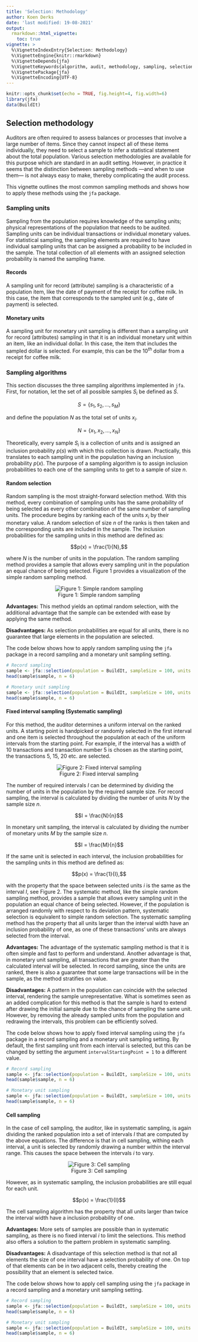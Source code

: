 ```yaml
---
title: 'Selection: Methodology'
author: Koen Derks
date: 'last modified: 19-08-2021'
output: 
  rmarkdown::html_vignette:
    toc: true
vignette: >
  %\VignetteIndexEntry{Selection: Methodology}
  %\VignetteEngine{knitr::rmarkdown}
  %\VignetteDepends{jfa}
  %\VignetteKeywords{algorithm, audit, methodology, sampling, selection}
  %\VignettePackage{jfa}
  %\VignetteEncoding{UTF-8}
---
```


```r
knitr::opts_chunk$set(echo = TRUE, fig.height=4, fig.width=6)
library(jfa)
data(BuildIt)
```

## Selection methodology

Auditors are often required to assess balances or processes that involve a large number of items. Since they cannot inspect all of these items individually, they need to select a sample to infer a statistical statement about the total population. Various selection methodologies are available for this purpose which are standard in an audit setting. However, in practice it seems that the distinction between sampling methods ---and when to use them--- is not always easy to make, thereby complicating the audit process. 

This vignette outlines the most common sampling methods and shows how to apply these methods using the `jfa` package.

### Sampling units

Sampling from the population requires knowledge of the sampling units; physical representations of the population that needs to be audited. Sampling units can be individual transactions or individual monetary values. For statistical sampling, the sampling elements are required to have individual sampling units that can be assigned a probability to be included in the sample. The total collection of all elements with an assigned selection probability is named the sampling frame.

#### Records

A sampling unit for record (attribute) sampling is a characteristic of a population item, like the date of payment of the receipt for coffee milk. In this case, the item that corresponds to the sampled unit (e.g., date of payment) is selected.

#### Monetary units

A sampling unit for monetary unit sampling is different than a sampling unit for record (attributes) sampling in that it is an individual monetary unit within an item, like an individual dollar. In this case, the item that includes the sampled dollar is selected. For example, this can be the 10$^{th}$ dollar from a receipt for coffee milk. 

### Sampling algorithms

This section discusses the three sampling algorithms implemented in `jfa`. First, for notation, let the set of all possible samples $S_i$ be defined as $S$.

$$S = \{s_1, s_2,\dots,s_M\}$$

and define the population $N$ as the total set of units $x_i$.

$$N = \{x_1, x_2, \dots, x_N\}$$

Theoretically, every sample $S_i$ is a collection of units and is assigned an inclusion probability $p(s)$ with which this collection is drawn. Practically, this translates to each sampling unit in the population having an inclusion probability $p(x)$. The purpose of a sampling algorithm is to assign inclusion probabilities to each one of the sampling units to get to a sample of size $n$.

#### Random selection

Random sampling is the most straight-forward selection method. With this method, every combination of sampling units has the same probability of being selected as every other combination of the same number of sampling units. The procedure begins by ranking each of the units $x_i$ by their monetary value. A random selection of size $n$ of the ranks is then taken and the corresponding units are included in the sample. The inclusion probabilities for the sampling units in this method are defined as:

$$p(x) = \frac{1}{N},$$

where $N$ is the number of units in the population. The random sampling method provides a sample that allows every sampling unit in the population an equal chance of being selected. Figure 1 provides a visualization of the simple random sampling method.

<center>

![Figure 1: Simple random sampling](img/randomSampling.png)

</center>

**Advantages:** This method yields an optimal random selection, with the additional advantage that the sample can be extended with ease by applying the same method.

**Disadvantages:** As selection probabilities are equal for all units, there is no guarantee that large elements in the population are selected.

The code below shows how to apply random sampling using the `jfa` package in a record sampling and a monetary unit sampling setting.

```r
# Record sampling
sample <- jfa::selection(population = BuildIt, sampleSize = 100, units = 'records', algorithm = 'random')
head(sample$sample, n = 6)
```

```r
# Monetary unit sampling
sample <- jfa::selection(population = BuildIt, sampleSize = 100, units = 'mus', algorithm = 'random', bookValues = 'bookValue')
head(sample$sample, n = 6)
```

#### Fixed interval sampling (Systematic sampling)

For this method, the auditor determines a uniform interval on the ranked units. A starting point is handpicked or randomly selected in the first interval and one item is selected throughout the population at each of the uniform intervals from the starting point. For example, if the interval has a width of 10 transactions and transaction number 5 is chosen as the starting point, the transactions 5, 15, 20 etc. are selected.

<center>

![Figure 2: Fixed interval sampling](img/fixedIntervalSampling.png)

</center>

The number of required intervals $I$ can be determined by dividing the number of units in the population by the required sample size. For record sampling, the interval is calculated by dividing the number of units $N$ by the sample size $n$.

$$I = \frac{N}{n}$$

In monetary unit sampling, the interval is calculated by dividing the number of monetary units $M$ by the sample size $n$.

$$I = \frac{M}{n}$$

If the same unit is selected in each interval, the inclusion probabilities for the sampling units in this method are defined as:

$$p(x) = \frac{1}{I},$$

with the property that the space between selected units $i$ is the same as the interval $I$, see Figure 2. The systematic method, like the simple random sampling method, provides a sample that allows every sampling unit in the population an equal chance of being selected. However, if the population is arranged randomly with respect to its deviation pattern, systematic selection is equivalent to simple random selection. The systematic sampling method has the property that all units larger than the interval width have an inclusion probability of one, as one of these transactions' units are always selected from the interval.

**Advantages:** The advantage of the systematic sampling method is that it is often simple and fast to perform and understand. Another advantage is that, in monetary unit sampling, all transactions that are greater than the calculated interval will be selected. In record sampling, since the units are ranked, there is also a guarantee that some large transactions will be in the sample, as the method stratifies on value.

**Disadvantages:** A pattern in the population can coincide with the selected interval, rendering the sample unrepresentative. What is sometimes seen as an added complication for this method is that the sample is hard to extend after drawing the initial sample due to the chance of sampling the same unit. However, by removing the already sampled units from the population and redrawing the intervals, this problem can be efficiently solved.

The code below shows how to apply fixed interval sampling using the `jfa` package in a record sampling and a monetary unit sampling setting. By default, the first sampling unit from each interval is selected, but this can be changed by setting the argument `intervalStartingPoint = 1` to a different value.

```r
# Record sampling
sample <- jfa::selection(population = BuildIt, sampleSize = 100, units = 'records', algorithm = 'interval', intervalStartingPoint = 1)
head(sample$sample, n = 6)
```

```r
# Monetary unit sampling
sample <- jfa::selection(population = BuildIt, sampleSize = 100, units = 'mus', algorithm = 'interval', bookValues = 'bookValue', intervalStartingPoint = 1)
head(sample$sample, n = 6)
```

#### Cell sampling

In the case of cell sampling, the auditor, like in systematic sampling, is again dividing the ranked population into a set of intervals $I$ that are computed by the above equations. The difference is that in cell sampling, withing each interval, a unit is selected by randomly drawing a number within the interval range. This causes the space between the intervals $i$ to vary.

<center>

![Figure 3: Cell sampling](img/cellSampling.png)

</center>

However, as in systematic sampling, the inclusion probabilities are still equal for each unit.

$$p(x) = \frac{1}{I}$$

The cell sampling algorithm has the property that all units larger than twice the interval width have a inclusion probability of one.

**Advantages:** More sets of samples are possible than in systematic sampling, as there is no fixed interval $i$ to limit the selections. This method also offers a solution to the pattern problem in systematic sampling.

**Disadvantages:** A disadvantage of this selection method is that not all elements the size of one interval have a selection probability of one. On top of that elements can be in two adjacent cells, thereby creating the possibility that an element is selected twice.

The code below shows how to apply cell sampling using the `jfa` package in a record sampling and a monetary unit sampling setting.

```r
# Record sampling
sample <- jfa::selection(population = BuildIt, sampleSize = 100, units = 'records', algorithm = 'cell')
head(sample$sample, n = 6)
```

```r
# Monetary unit sampling
sample <- jfa::selection(population = BuildIt, sampleSize = 100, units = 'mus', algorithm = 'cell', bookValues = 'bookValue')
head(sample$sample, n = 6)
```